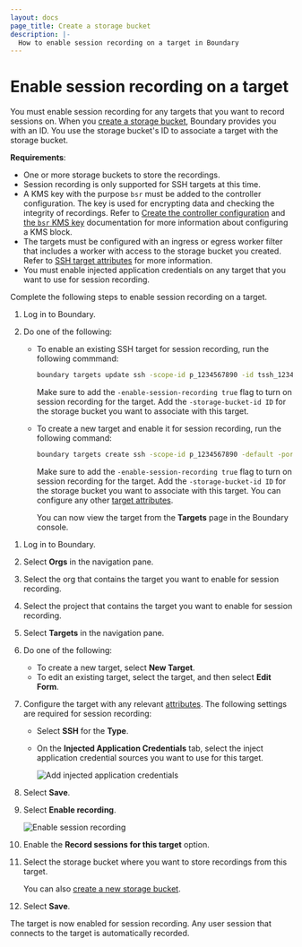 ```yaml
---
layout: docs
page_title: Create a storage bucket
description: |-
  How to enable session recording on a target in Boundary
---
```


# Enable session recording on a target

You must enable session recording for any targets that you want to record sessions on.
When you [create a storage bucket](/boundary/docs/configuration/session-recording/create-storage-bucket), Boundary provides you with an ID.
You use the storage bucket's ID to associate a target with the storage bucket.

**Requirements**:

- One or more storage buckets to store the recordings.
- Session recording is only supported for SSH targets at this time.
- A KMS key with the purpose `bsr` must be added to the controller configuration.
The key is used for encrypting data and checking the integrity of recordings.
Refer to [Create the controller configuration](/boundary/docs/install-boundary/configure-controllers#create-the-controller-configuration) and [the `bsr` KMS key](/boundary/docs/concepts/security/data-encryption#the-bsr-kms-key-hcp-ent) documentation for more information about configuring a KMS block.
- The targets must be configured with an ingress or egress worker filter that includes a worker with access to the storage bucket you created.
Refer to [SSH target attributes](/boundary/docs/concepts/docmain-model/targets#ssh-target-attributes-hcp-ent) for more information.
- You must enable injected application credentials on any target that you want to use for session recording.

Complete the following steps to enable session recording on a target.

<Tabs>
<Tab heading="CLI">

1. Log in to Boundary.
1. Do one of the following:

   - To enable an existing SSH target for session recording, run the following commmand:

      ```bash
      boundary targets update ssh -scope-id p_1234567890 -id tssh_1234567890 -enable-session-recording true -storage-bucket-id sb_1234567890
      ```

      Make sure to add the `-enable-session-recording true` flag to turn on session recording for the target.
      Add the `-storage-bucket-id ID` for the storage bucket you want to associate with this target.

   - To create a new target and enable it for session recording, run the following command:

      ```bash
      boundary targets create ssh -scope-id p_1234567890 -default -port 22 -name test1 -address 99.12.345.67 -enable-session-recording true -storage-bucket-id sb_1234567890
      ```

      Make sure to add the `-enable-session-recording true` flag to turn on session recording for the target.
      Add the `-storage-bucket-id ID` for the storage bucket you want to associate with this target.
      You can configure any other [target attributes](/boundary/docs/concepts/domain-model/targets).

      You can now view the target from the **Targets** page in the Boundary console.

</Tab>

<Tab heading="UI">

1. Log in to Boundary.
1. Select **Orgs** in the navigation pane.
1. Select the org that contains the target you want to enable for session recording.
1. Select the project that contains the target you want to enable for session recording.
1. Select **Targets** in the navigation pane.
1. Do one of the following:

   - To create a new target, select **New Target**.
   - To edit an existing target, select the target, and then select **Edit Form**.
1. Configure the target with any relevant [attributes](/boundary/docs/concepts/domain-model/targets).
The following settings are required for session recording:

   - Select **SSH** for the **Type**.
   - On the **Injected Application Credentials** tab, select the inject application credential sources you want to use for this target.

      ![Add injected application credentials](/img/inject-creds.png)

1. Select **Save**.
1. Select **Enable recording**.

   ![Enable session recording](/img/enable-session-recording.png)

1. Enable the **Record sessions for this target** option.
1. Select the storage bucket where you want to store recordings from this target.

   You can also [create a new storage bucket](/boundary/docs/configuration/session-recording/create-storage-bucket).

1. Select **Save**.

</Tab>
</Tabs>

The target is now enabled for session recording.
Any user session that connects to the target is automatically recorded.
